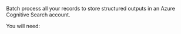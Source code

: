 Batch process all your records to store structured outputs in an Azure Cognitive Search account.

You will need:


<AzureCSShared />
<AzureCSSharedCLIAPI />


